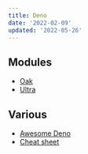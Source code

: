 ```yaml
---
title: Deno
date: '2022-02-09'
updated: '2022-05-26'
---
```


## Modules

-   [Oak](https://github.com/oakserver/oak)
-   [Ultra](https://github.com/exhibitionist-digital/ultra)

## Various

-   [Awesome Deno](https://github.com/denolib/awesome-deno)
-   [Cheat sheet](https://oscarotero.com/deno/)
